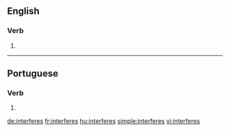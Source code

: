 ==English==

===Verb===
{{head|en}}

# {{en-third-person singular of|interfere}}

----

==Portuguese==

===Verb===
{{head|pt|verb form}}

# {{conjugation of|interferir||2|s|present|indicative|lang=pt}}

[[de:interferes]]
[[fr:interferes]]
[[hu:interferes]]
[[simple:interferes]]
[[vi:interferes]]